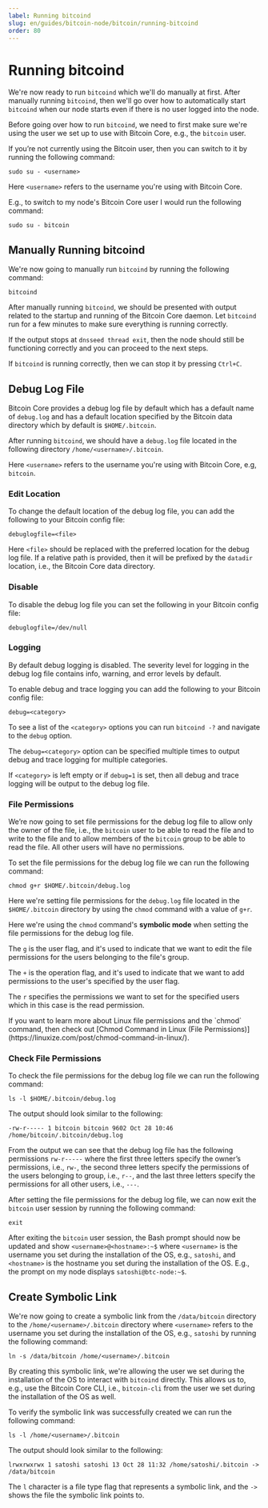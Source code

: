 ```yaml
---
label: Running bitcoind
slug: en/guides/bitcoin-node/bitcoin/running-bitcoind
order: 80
---
```



# Running bitcoind

We're now ready to run `bitcoind` which we'll do manually at first. After manually running `bitcoind`, then we'll go over how to automatically start `bitcoind` when our node starts even if there is no user logged into the node.

Before going over how to run `bitcoind`, we need to first make sure we're using the user we set up to use with Bitcoin Core, e.g., the `bitcoin` user.

If you’re not currently using the Bitcoin user, then you can switch to it by running the following command:

```sh:Switch to Bitcoin User
sudo su - <username>
```

Here `<username>` refers to the username you're using with Bitcoin Core.

E.g., to switch to my node's Bitcoin Core user I would run the following command:

```sh:Switch to bitcoin User
sudo su - bitcoin
```

## Manually Running bitcoind

We're now going to manually run `bitcoind` by running the following command:

```sh:Manually Running bitcoind
bitcoind
```

After manually running `bitcoind`, we should be presented with output related to the startup and running of the Bitcoin Core daemon. Let `bitcoind` run for a few minutes to make sure everything is running correctly.

If the output stops at `dnsseed thread exit`, then the node should still be functioning correctly and you can proceed to the next steps.

If `bitcoind` is running correctly, then we can stop it by pressing `Ctrl+C`.

## Debug Log File

Bitcoin Core provides a debug log file by default which has a default name of `debug.log` and has a default location specified by the Bitcoin data directory which by default is `$HOME/.bitcoin`.

After running `bitcoind`, we should have a `debug.log` file located in the following directory `/home/<username>/.bitcoin`.

Here `<username>` refers to the username you're using with Bitcoin Core, e.g, `bitcoin`.

### Edit Location

To change the default location of the debug log file, you can add the following to your Bitcoin config file:

```sh:Edit Location
debuglogfile=<file>
```

Here `<file>` should be replaced with the preferred location for the debug log file. If a relative path is provided, then it will be prefixed by the `datadir` location, i.e., the Bitcoin Core data directory.

### Disable

To disable the debug log file you can set the following in your Bitcoin config file:

```sh:Disable Debug Log File
debuglogfile=/dev/null
```

### Logging

By default debug logging is disabled. The severity level for logging in the debug log file contains info, warning, and error levels by default.

To enable debug and trace logging you can add the following to your Bitcoin config file:

```sh:Enable Debug and Trace Logging
debug=<category>
```
To see a list of the `<category>` options you can run `bitcoind -?` and navigate to the `debug` option.

The `debug=<category>` option can be specified multiple times to output debug and trace logging for multiple categories.

If `<category>` is left empty or if `debug=1` is set, then all debug and trace logging will be output to the debug log file.

### File Permissions

We’re now going to set file permissions for the debug log file to allow only the owner of the file, i.e., the `bitcoin` user to be able to read the file and to write to the file and to allow members of the `bitcoin` group to be able to read the file. All other users will have no permissions.

To set the file permissions for the debug log file we can run the following command:

```sh:Set Debug Log File Permissions
chmod g+r $HOME/.bitcoin/debug.log
```

Here we're setting file permissions for the `debug.log` file located in the `$HOME/.bitcoin` directory by using the `chmod` command with a value of `g+r`.

Here we're using the `chmod` command's **symbolic mode** when setting the file permissions for the debug log file.

The `g` is the user flag, and it's used to indicate that we want to edit the file permissions for the users belonging to the file's group.

The `+` is the operation flag, and it's used to indicate that we want to add permissions to the user's specified by the user flag.

The `r` specifies the permissions we want to set for the specified users which in this case is the read permission.

<Callout client:load type="info">
  If you want to learn more about Linux file permissions and the `chmod` command, then check out [Chmod Command in Linux (File Permissions)](https://linuxize.com/post/chmod-command-in-linux/).
</Callout>

### Check File Permissions

To check the file permissions for the debug log file we can run the following command:

```sh:List File Permissions for Debug Log File
ls -l $HOME/.bitcoin/debug.log
```

The output should look similar to the following:

```sh:File Permissions for Debug Log File
-rw-r----- 1 bitcoin bitcoin 9602 Oct 28 10:46 /home/bitcoin/.bitcoin/debug.log
```

From the output we can see that the debug log file has the following permissions `rw-r-----` where the first three letters specify the owner’s permissions, i.e., `rw-`, the second three letters specify the permissions of the users belonging to group, i.e., `r--`, and the last three letters specify the permissions for all other users, i.e., `---`.

After setting the file permissions for the debug log file, we can now exit the `bitcoin` user session by running the following command:

```sh:Exit Bitcoin User Session
exit
```

After exiting the `bitcoin` user session, the Bash prompt should now be updated and show `<username>@<hostname>:~$` where `<username>` is the username you set during the installation of the OS, e.g., `satoshi`, and `<hostname>` is the hostname you set during the installation of the OS. E.g., the prompt on my node displays `satoshi@btc-node:~$`.

## Create Symbolic Link

We're now going to create a symbolic link from the `/data/bitcoin` directory to the `/home/<username>/.bitcoin` directory where `<username>` refers to the username you set during the installation of the OS, e.g., `satoshi` by running the following command:

```sh:Create Symbolic Link
ln -s /data/bitcoin /home/<username>/.bitcoin
```

By creating this symbolic link, we're allowing the user we set during the installation of the OS to interact with `bitcoind` directly. This allows us to, e.g., use the Bitcoin Core CLI, i.e., `bitcoin-cli` from the user we set during the installation of the OS as well.

To verify the symbolic link was successfully created we can run the following command:

```sh:Check Symbolic Link
ls -l /home/<username>/.bitcoin
```

The output should look similar to the following:

```sh:Check Symbolic Link Output
lrwxrwxrwx 1 satoshi satoshi 13 Oct 28 11:32 /home/satoshi/.bitcoin -> /data/bitcoin
```

The `l` character is a file type flag that represents a symbolic link, and the `->` shows the file the symbolic link points to.

